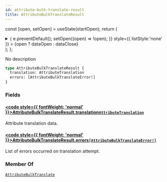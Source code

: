 ```yaml
---
id: attribute-bulk-translate-result
title: AttributeBulkTranslateResult
---
```






const [open, setOpen] = useState(startOpen);
return (
<details {...(open ? { open: true } : {})} className="details" style={{ border:'none', boxShadow:'none', background:'var(--ifm-background-color)' }}>
<summary
onClick={(e) => {
e.preventDefault();
setOpen((open) => !open);
}}
style={{ listStyle:'none' }} >
{open ? dataOpen : dataClose}
</summary>
{open && children}
</details>
);
};

No description

```graphql
type AttributeBulkTranslateResult {
  translation: AttributeTranslation
  errors: [AttributeBulkTranslateError!]
}
```

### Fields

#### [<code style={{ fontWeight: 'normal' }}>AttributeBulkTranslateResult.<b>translation</b></code>](#)<Bullet />[`AttributeTranslation`](../../../api-reference/attributes/objects/attribute-translation.mdx) <Badge class="badge badge--secondary" text="object"/> <Badge class="badge badge--secondary" text="attributes"/>

Attribute translation data.

#### [<code style={{ fontWeight: 'normal' }}>AttributeBulkTranslateResult.<b>errors</b></code>](#)<Bullet />[`[AttributeBulkTranslateError!]`](../../../api-reference/miscellaneous/objects/attribute-bulk-translate-error.mdx) <Badge class="badge badge--secondary" text="list"/> <Badge class="badge badge--secondary" text="object"/> <Badge class="badge badge--secondary" text="miscellaneous"/>

List of errors occurred on translation attempt.

### Member Of

[`AttributeBulkTranslate`](../../../api-reference/attributes/objects/attribute-bulk-translate.mdx) <Badge class="badge badge--secondary" text="object"/>
